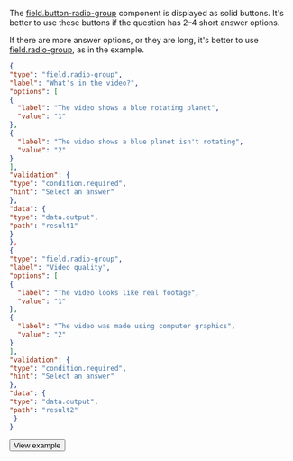 The [field.button-radio-group](/docs-new/template-builder/reference/field.button-radio-group) component is displayed as solid buttons. It's better to use these buttons if the question has 2–4 short answer options.

  If there are more answer options, or they are long, it's better to use [field.radio-group](/docs-new/template-builder/reference/field.radio-group), as in the example.

  <Cut title="Show code">

  ```json
  {
"type": "field.radio-group",
"label": "What's in the video?",
"options": [
  {
    "label": "The video shows a blue rotating planet",
    "value": "1"
  },
  {
    "label": "The video shows a blue planet isn't rotating",
    "value": "2"
  }
],
"validation": {
  "type": "condition.required",
  "hint": "Select an answer"
},
"data": {
  "type": "data.output",
  "path": "result1"
}
  },
  {
"type": "field.radio-group",
"label": "Video quality",
"options": [
  {
    "label": "The video looks like real footage",
    "value": "1"
  },
  {
    "label": "The video was made using computer graphics",
    "value": "2"
  }
],
"validation": {
  "type": "condition.required",
  "hint": "Select an answer"
},
"data": {
  "type": "data.output",
  "path": "result2"
   }
  }
  ```

  </Cut>

  <Button themeColor="light" view="default" size="l" type="link" url="https://ya.cc/t/uG-C5g5h3ttDzf">View example</Button>
